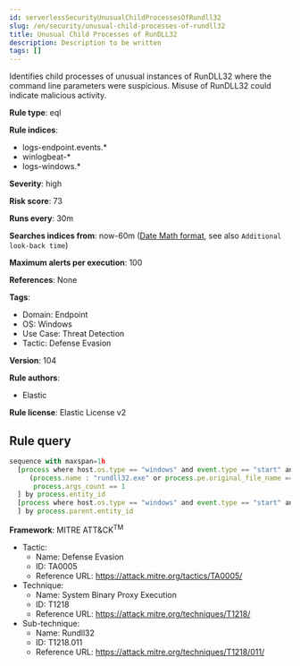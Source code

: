 ```yaml
---
id: serverlessSecurityUnusualChildProcessesOfRundll32
slug: /en/security/unusual-child-processes-of-rundll32
title: Unusual Child Processes of RunDLL32
description: Description to be written
tags: []
---
```


<div id="unusual-child-processes-of-rundll32"></div>

Identifies child processes of unusual instances of RunDLL32 where the command line parameters were suspicious. Misuse of RunDLL32 could indicate malicious activity.

**Rule type**: eql

**Rule indices**: 

* logs-endpoint.events.*
* winlogbeat-*
* logs-windows.*

**Severity**: high

**Risk score**: 73

**Runs every**: 30m

**Searches indices from**: now-60m ([Date Math format](((ref))/common-options.html#date-math), see also <DocLink id="serverlessSecurityRulesUiCreate" section="set-the-rules-schedule">`Additional look-back time`</DocLink>)

**Maximum alerts per execution**: 100

**References**: None

**Tags**: 

* Domain: Endpoint
* OS: Windows
* Use Case: Threat Detection
* Tactic: Defense Evasion

**Version**: 104

**Rule authors**: 

* Elastic

**Rule license**: Elastic License v2

## Rule query

```js
sequence with maxspan=1h
  [process where host.os.type == "windows" and event.type == "start" and
     (process.name : "rundll32.exe" or process.pe.original_file_name == "RUNDLL32.EXE") and
      process.args_count == 1
  ] by process.entity_id
  [process where host.os.type == "windows" and event.type == "start" and process.parent.name : "rundll32.exe"
  ] by process.parent.entity_id

```

**Framework**: MITRE ATT&CK<sup>TM</sup>

* Tactic:
    * Name: Defense Evasion
    * ID: TA0005
    * Reference URL: https://attack.mitre.org/tactics/TA0005/
* Technique:
    * Name: System Binary Proxy Execution
    * ID: T1218
    * Reference URL: https://attack.mitre.org/techniques/T1218/
* Sub-technique:
    * Name: Rundll32
    * ID: T1218.011
    * Reference URL: https://attack.mitre.org/techniques/T1218/011/

